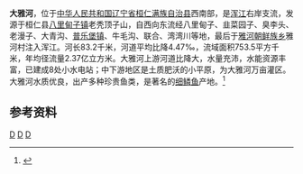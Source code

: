 {{Infobox river
| name               = 大雅河
| name_native        = 
| image              = Rocks on Hunjiang river near Huanren - panoramio.jpg
| image_size         = 280px
| image_caption      = 大雅河漂流景区
| river_system       = [[鸭绿江|鸭绿江]]流域[[浑江|浑江]]水系
| progression        = 
| source1_location   = [[辽宁省|辽宁省]][[桓仁满族自治县|桓仁满族自治县]][[八里甸子镇|八里甸子镇]]老秃顶子山
| mouth_location     = 辽宁省桓仁满族自治县[[雅河朝鲜族乡|雅河朝鲜族乡]]雅河村[[浑江|浑江]]
| altitude_difference= 
| basin_size         = 753.5 km<sup>2</sup>
| basin_countries    = {{PRC}}
| basin_cities       = 
| basin_landmarks    = 
| basin_population   = 
<!---------------------- PHYSIOGNOMY -->
| length             = 83.2 km
| discharge1_location= 
| discharge1_min     = 
| discharge1_avg     = 
| discharge1_max     = 
<!---------------------- FEATURES -->
| tributaries_left   = 
| tributaries_right  = 
| waterbodies        = 
| waterfalls         = 
| bridges            = 
| ports              = 
| custom_label       = 
| custom_data        = 
| extra              = 
}}
'''大雅河'''，位于[[中华人民共和国|中华人民共和国]][[辽宁省|辽宁省]][[桓仁满族自治县|桓仁满族自治县]]西南部，是[[浑江|浑江]]右岸支流，发源于桓仁县[[八里甸子镇|八里甸子镇]]老秃顶子山，自西向东流经八里甸子、韭菜园子、臭李头、老漫子、大青沟、[[普乐堡镇|普乐堡镇]]、牛毛沟、联合、湾湾川等地，最后于[[雅河朝鲜族乡|雅河朝鲜族乡]]雅河村注入浑江。河长83.2千米，河道平均比降4.47‰，流域面积753.5平方千米，年均径流量2.37亿立方米。大雅河上游河道比降大，水量充沛，水能资源丰富，已建成8处小水电站；中下游地区是土质肥沃的小平原，为大雅河万亩灌区。大雅河水质优良，出产多种珍贵鱼类，是著名的[[细鳞鱼|细鳞鱼]]产地。<ref name="中国河湖大典">{{cite book zh |author=《[[中国河湖大典|中国河湖大典]]》编纂委员会 |title=《中国河湖大典·黑龙江、辽河卷》 |format=M |edition=1 |location=北京 |publisher=中国水利水电出版社 |date=2014年4月 |pages=322页 |id= ISBN 978-7-5170-1950-3}}</ref>

== 参考资料 ==
{{reflist}}
[[Category:鸭绿江|D]]
[[Category:辽宁河流|D]]
[[Category:桓仁满族自治县|D]]